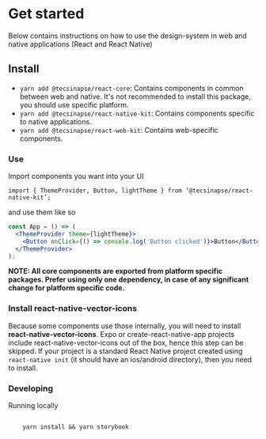 
<Meta title="Introduction/Get started" />

# Get started
Below contains instructions on how to use the design-system in web and native applications (React and React Native)

## Install

- `yarn add @tecsinapse/react-core`: Contains components in common between web and native. It's not recommended to install this package, you should use specific platform.
- `yarn add @tecsinapse/react-native-kit`: Contains components specific to native applications.
- `yarn add @tecsinapse/react-web-kit`: Contains web-specific components.

### **Use**

Import components you want into your UI

`import { ThemeProvider, Button, lightTheme } from ‘@tecsinapse/react-native-kit’;`

and use them like so

```jsx
const App = () => (
  <ThemeProvider theme={lightTheme}>
    <Button onClick={() => console.log('Button clicked')}>Button</Button>
  </ThemeProvider>
);
```

**NOTE: All core components are exported from platform specific packages. Prefer using only one dependency, in case of any significant change for platform specific code.**

### Install react-native-vector-icons

Because some components use those internally, you will need to install **react-native-vector-icons**.
Expo or create-react-native-app projects include react-native-vector-icons out of the box, hence this step can be skipped.
If your project is a standard React Native project created using `react-native init` (it should have an ios/android directory), then you need to install.

### Developing

Running locally

```

    yarn install && yarn storybook

```
